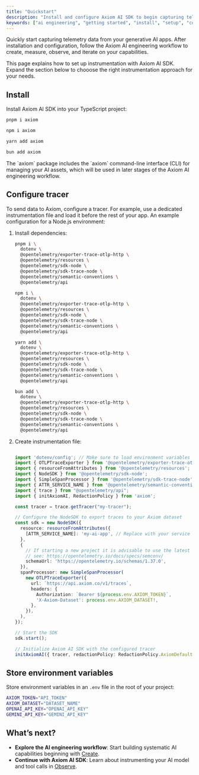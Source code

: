 ```yaml
---
title: "Quickstart"
description: "Install and configure Axiom AI SDK to begin capturing telemetry from your generative AI applications."
keywords: ["ai engineering", "getting started", "install", "setup", "configuration", "opentelemetry"]
---
```



Quickly start capturing telemetry data from your generative AI apps. After installation and configuration, follow the Axiom AI engineering workflow to create, measure, observe, and iterate on your capabilities.

<Tip>
This page explains how to set up instrumentation with Axiom AI SDK. Expand the section below to chooose the right instrumentation approach for your needs.
</Tip>

<Accordion title="Choose your instrumentation approach">
<AIInstrumentationApproaches />
</Accordion>

<Prerequisites />

## Install

Install Axiom AI SDK into your TypeScript project:

<CodeGroup>

```bash pnpm
pnpm i axiom
```

```bash npm
npm i axiom
```

```bash yarn
yarn add axiom
```

```bash bun
bun add axiom
```

</CodeGroup>

<Info>
The `axiom` package includes the `axiom` command-line interface (CLI) for managing your AI assets, which will be used in later stages of the Axiom AI engineering workflow.
</Info>

## Configure tracer

To send data to Axiom, configure a tracer. For example, use a dedicated instrumentation file and load it before the rest of your app. An example configuration for a Node.js environment:

1. Install dependencies:

    <CodeGroup>

    ```bash pnpm
    pnpm i \
      dotenv \
      @opentelemetry/exporter-trace-otlp-http \
      @opentelemetry/resources \
      @opentelemetry/sdk-node \
      @opentelemetry/sdk-trace-node \
      @opentelemetry/semantic-conventions \
      @opentelemetry/api
    ```

    ```bash npm
    npm i \
      dotenv \
      @opentelemetry/exporter-trace-otlp-http \
      @opentelemetry/resources \
      @opentelemetry/sdk-node \
      @opentelemetry/sdk-trace-node \
      @opentelemetry/semantic-conventions \
      @opentelemetry/api
    ```

    ```bash yarn
    yarn add \
      dotenv \
      @opentelemetry/exporter-trace-otlp-http \
      @opentelemetry/resources \
      @opentelemetry/sdk-node \
      @opentelemetry/sdk-trace-node \
      @opentelemetry/semantic-conventions \
      @opentelemetry/api
    ```

    ```bash bun
    bun add \
      dotenv \
      @opentelemetry/exporter-trace-otlp-http \
      @opentelemetry/resources \
      @opentelemetry/sdk-node \
      @opentelemetry/sdk-trace-node \
      @opentelemetry/semantic-conventions \
      @opentelemetry/api
    ```

    </CodeGroup>

1. Create instrumentation file:

    ```typescript /src/instrumentation.ts

    import 'dotenv/config'; // Make sure to load environment variables
    import { OTLPTraceExporter } from '@opentelemetry/exporter-trace-otlp-http';
    import { resourceFromAttributes } from '@opentelemetry/resources';
    import { NodeSDK } from '@opentelemetry/sdk-node';
    import { SimpleSpanProcessor } from '@opentelemetry/sdk-trace-node';
    import { ATTR_SERVICE_NAME } from '@opentelemetry/semantic-conventions';
    import { trace } from "@opentelemetry/api";
    import { initAxiomAI, RedactionPolicy } from 'axiom';

    const tracer = trace.getTracer("my-tracer");

    // Configure the NodeSDK to export traces to your Axiom dataset
    const sdk = new NodeSDK({
      resource: resourceFromAttributes({
        [ATTR_SERVICE_NAME]: 'my-ai-app', // Replace with your service name
      },
      {
        // If starting a new project it is advisable to use the latest schema version
        // see: https://opentelemetry.io/docs/specs/semconv/
        schemaUrl: 'https://opentelemetry.io/schemas/1.37.0',
      }),
      spanProcessor: new SimpleSpanProcessor(
        new OTLPTraceExporter({
          url: `https://api.axiom.co/v1/traces`,
          headers: {
            Authorization: `Bearer ${process.env.AXIOM_TOKEN}`,
            'X-Axiom-Dataset': process.env.AXIOM_DATASET!,
          },
        }),
      ),
    });

    // Start the SDK
    sdk.start();

    // Initialize Axiom AI SDK with the configured tracer
    initAxiomAI({ tracer, redactionPolicy: RedactionPolicy.AxiomDefault });
    ```

## Store environment variables

Store environment variables in an `.env` file in the root of your project:

```bash .env
AXIOM_TOKEN="API_TOKEN"
AXIOM_DATASET="DATASET_NAME"
OPENAI_API_KEY="OPENAI_API_KEY"
GEMINI_API_KEY="GEMINI_API_KEY"
```

<Info>
<ReplaceDatasetToken />
</Info>

## What’s next?

- **Explore the AI engineering workflow**: Start building systematic AI capabilities beginning with [Create](/ai-engineering/create).
- **Continue with Axiom AI SDK**: Learn about instrumenting your AI model and tool calls in [Observe](/ai-engineering/observe).
